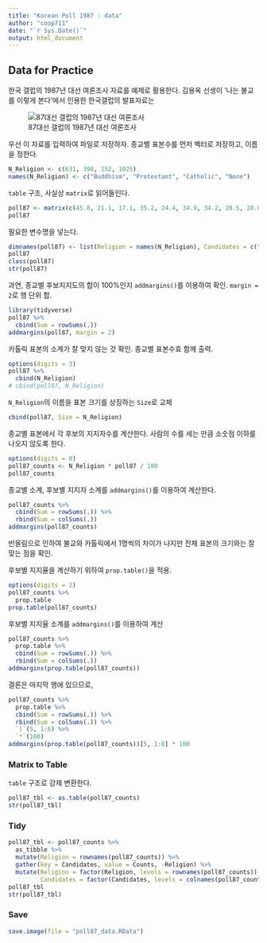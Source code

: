```yaml
---
title: "Korean Poll 1987 : data"
author: "coop711"
date: "`r Sys.Date()`"
output: html_document
---
```


## Data for Practice

한국 갤럽의 1987년 대선 여론조사 자료를 예제로 활용한다.
김용옥 선생이 '나는 불교를 이렇게 본다'에서 인용한 한국갤럽의 발표자료는 

<!--
<img src = "../pics/87poll_etc.png">
-->

![87대선 갤럽의 1987년 대선 여론조사](../pics/87poll_etc.png)

우선 이 자료를 입력하여 파일로 저장하자. 종교별 표본수를 먼저 벡터로 저장하고, 이름을 정한다.

```r
N_Religion <- c(631, 398, 152, 1025)
names(N_Religion) <- c("Buddhism", "Protestant", "Catholic", "None")
```

`table` 구조, 사실상 `matrix`로 읽어들인다.

```r
poll87 <- matrix(c(45.8, 21.1, 17.1, 35.2, 24.4, 34.9, 34.2, 28.5, 20.0, 36.4, 37.5, 28.0, 9.7, 7.3, 7.2, 7.8, 0.2, 0.3, 3.3, 0.5), ncol = 5)
poll87
```

필요한 변수명을 넣는다. 

```r
dimnames(poll87) <- list(Religion = names(N_Religion), Candidates = c("Roh", "YS", "DJ", "JP", "etc"))
poll87
class(poll87)
str(poll87)
```

과연, 종교별 후보지지도의 합이 100%인지 `addmargins()`를 이용하여 확인. `margin = 2`로 행 단위 합.

```r
library(tidyverse)
poll87 %>%
  cbind(Sum = rowSums(.))
addmargins(poll87, margin = 2)
```

카톨릭 표본의 소계가 잘 맞지 않는 것 확인. 종교별 표본수효 함께 출력.

```r
options(digits = 3)
poll87 %>%
  cbind(N_Religion)
# cbind(poll87, N_Religion)
```

`N_Religion`의 이름을 표본 크기를 상징하는 `Size`로 교체

```r
cbind(poll87, Size = N_Religion)
```

종교별 표본에서 각 후보의 지지자수를 계산한다. 사람의 수를 세는 만큼 소숫점 이하를 나오지 않도록 한다.

```r
options(digits = 0)
poll87_counts <- N_Religion * poll87 / 100
poll87_counts
```

종교별 소계, 후보별 지지자 소계를 `addmargins()`를 이용하여 계산한다.

```r
poll87_counts %>%
  cbind(Sum = rowSums(.)) %>%
  rbind(Sum = colSums(.)) 
addmargins(poll87_counts)
```

반올림으로 인하여 불교와 카톨릭에서 1명씩의 차이가 나지만 전체 표본의 크기와는 잘 맞는 점을 확인.

후보별 지지율을 계산하기 위하여 `prop.table()`을 적용. 


```r
options(digits = 2)
poll87_counts %>%
  prop.table
prop.table(poll87_counts)
```

후보별 지지율 소계를 `addmargins()`를 이용하여 계산

```r
poll87_counts %>%
  prop.table %>%
  cbind(Sum = rowSums(.)) %>%
  rbind(Sum = colSums(.))
addmargins(prop.table(poll87_counts))
```

결론은 마지막 행에 있으므로,

```r
poll87_counts %>%
  prop.table %>%
  cbind(Sum = rowSums(.)) %>%
  rbind(Sum = colSums(.)) %>%
  `[`(5, 1:6) %>%
  `*`(100)
addmargins(prop.table(poll87_counts))[5, 1:6] * 100
```

### Matrix to Table

`table` 구조로 강제 변환한다.

```r
poll87_tbl <- as.table(poll87_counts)
str(poll87_tbl)
```

### Tidy

```r
poll87_tbl <- poll87_counts %>%
  as_tibble %>%
  mutate(Religion = rownames(poll87_counts)) %>%
  gather(key = Candidates, value = Counts, -Religion) %>%
  mutate(Religion = factor(Religion, levels = rownames(poll87_counts)),
         Candidates = factor(Candidates, levels = colnames(poll87_counts)))
poll87_tbl
str(poll87_tbl)
```

### Save

```r
save.image(file = "poll87_data.RData")
```

